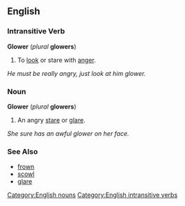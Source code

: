 ==English==

===Intransitive Verb===
'''Glower''' (''plural'' '''glowers''')
# To [[look]] or stare with [[anger]].
''He must be really angry, just look at him glower.''

===Noun===
'''Glower''' (''plural'' '''glowers''')
# An angry [[stare]] or [[glare]].
''She sure has an awful glower on her face.''

===See Also===
*[[frown]]
*[[scowl]]
*[[glare]]

[[Category:English nouns]]
[[Category:English intransitive verbs]]